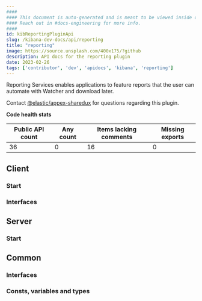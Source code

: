 ```yaml
---
####
#### This document is auto-generated and is meant to be viewed inside our experimental, new docs system.
#### Reach out in #docs-engineering for more info.
####
id: kibReportingPluginApi
slug: /kibana-dev-docs/api/reporting
title: "reporting"
image: https://source.unsplash.com/400x175/?github
description: API docs for the reporting plugin
date: 2023-02-26
tags: ['contributor', 'dev', 'apidocs', 'kibana', 'reporting']
---
```


Reporting Services enables applications to feature reports that the user can automate with Watcher and download later.

Contact [@elastic/appex-sharedux](https://github.com/orgs/elastic/teams/appex-sharedux) for questions regarding this plugin.

**Code health stats**

| Public API count  | Any count | Items lacking comments | Missing exports |
|-------------------|-----------|------------------------|-----------------|
| 36 | 0 | 16 | 0 |

## Client

### Start
<DocDefinitionList data={[reportingObj.client.start]}/>

### Interfaces
<DocDefinitionList data={reportingObj.client.interfaces}/>

## Server

### Start
<DocDefinitionList data={[reportingObj.server.start]}/>

## Common

### Interfaces
<DocDefinitionList data={reportingObj.common.interfaces}/>

### Consts, variables and types
<DocDefinitionList data={reportingObj.common.misc}/>

